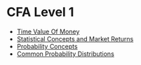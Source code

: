# CFA Level 1

* [Time Value Of Money](./time-value-of-money)
* [Statistical Concepts and Market Returns](./statistical-concepts-and-market-returns)
* [Probability Concepts](./probability-concepts)
* [Common Probability Distributions](./common-probability-distributions)